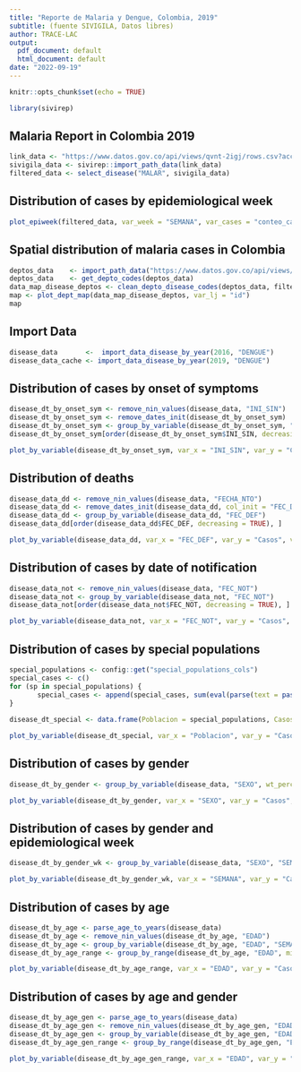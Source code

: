 ```yaml
---
title: "Reporte de Malaria y Dengue, Colombia, 2019"
subtitle: (fuente SIVIGILA, Datos libres)
author: TRACE-LAC
output:
  pdf_document: default
  html_document: default
date: "2022-09-19"
---
```


```r
knitr::opts_chunk$set(echo = TRUE)

library(sivirep)
```

## Malaria Report in Colombia 2019

```r
link_data <- "https://www.datos.gov.co/api/views/qvnt-2igj/rows.csv?accessType=DOWNLOAD"
sivigila_data <- sivirep::import_path_data(link_data)
filtered_data <- select_disease("MALAR", sivigila_data)

```

## Distribution of cases by epidemiological week


```r

plot_epiweek(filtered_data, var_week = "SEMANA", var_cases = "conteo_casos", year = 2019, type = "date", xlabel = "Fecha de semana epidemiologica")

```

## Spatial distribution of malaria cases in Colombia

```r
deptos_data    <- import_path_data("https://www.datos.gov.co/api/views/gdxc-w37w/rows.csv?accessType=DOWNLOAD")
deptos_data    <- get_depto_codes(deptos_data)
data_map_disease_deptos <- clean_depto_disease_codes(deptos_data, filtered_data)
map <- plot_dept_map(data_map_disease_deptos, var_lj = "id")
map

```
## Import Data

```r
disease_data       <-  import_data_disease_by_year(2016, "DENGUE")
disease_data_cache <- import_data_disease_by_year(2019, "DENGUE")

```

## Distribution of cases by onset of symptoms
```r
disease_dt_by_onset_sym <- remove_nin_values(disease_data, "INI_SIN")
disease_dt_by_onset_sym <- remove_dates_init(disease_dt_by_onset_sym)
disease_dt_by_onset_sym <- group_by_variable(disease_dt_by_onset_sym, "INI_SIN")
disease_dt_by_onset_sym[order(disease_dt_by_onset_sym$INI_SIN, decreasing = TRUE), ]

plot_by_variable(disease_dt_by_onset_sym, var_x = "INI_SIN", var_y = "Casos", var_fill = "INI_SIN", label_x = "Fecha de inicio de síntomas", label_y = "Casos", diagram_title = "Diagrama para la variable Fecha de inicio de síntomas", legend_pos = "right", text_sz = 4, show_val = FALSE)
```


## Distribution of deaths
```r
disease_data_dd <- remove_nin_values(disease_data, "FECHA_NTO")
disease_data_dd <- remove_dates_init(disease_data_dd, col_init = "FEC_DEF", col_cmp = "FECHA_NTO")
disease_data_dd <- group_by_variable(disease_data_dd, "FEC_DEF")
disease_data_dd[order(disease_data_dd$FEC_DEF, decreasing = TRUE), ]

plot_by_variable(disease_data_dd, var_x = "FEC_DEF", var_y = "Casos", var_fill = "FEC_DEF", label_x = "Fecha de muerte", label_y = "Casos", scale_name = "", diagram_title = "Diagrama de distribucion de muertes", legend_pos = "right", text_sz = 4)
```

## Distribution of cases by date of notification
```r
disease_data_not <- remove_nin_values(disease_data, "FEC_NOT")
disease_data_not <- group_by_variable(disease_data_not, "FEC_NOT")
disease_data_not[order(disease_data_not$FEC_NOT, decreasing = TRUE), ]

plot_by_variable(disease_data_not, var_x = "FEC_NOT", var_y = "Casos", var_fill = "FEC_NOT", label_x = "Fecha de notificación", label_y = "Casos", diagram_title = "Diagrama de Fecha de notificación", legend_pos = "right", text_sz = 4, show_val = FALSE)

```

## Distribution of cases by special populations
```r
special_populations <- config::get("special_populations_cols")
special_cases <- c()
for (sp in special_populations) {
       special_cases <- append(special_cases, sum(eval(parse(text = paste0("disease_data$", sp)))  == 1))
}
  
disease_dt_special <- data.frame(Poblacion = special_populations, Casos = special_cases)

plot_by_variable(disease_dt_special, var_x = "Poblacion", var_y = "Casos", var_fill = "Poblacion", label_x = "Poblacion", label_y = "Casos", scale_name = "Poblacion", diagram_title = "Diagrama para las poblaciones especiales", legend_pos = "right", bar_wd = 0.5, text_sz = 3, show_val = TRUE)

```

## Distribution of cases by gender
```r
disease_dt_by_gender <- group_by_variable(disease_data, "SEXO", wt_percentage = TRUE)

plot_by_variable(disease_dt_by_gender, var_x = "SEXO", var_y = "Casos", var_fill = "SEXO", var_per = "Porcentaje", label_x = "Género", label_y = "Casos \n (Porcentajes)", scale_name = "Género", scale_labels = c("Femenino", "Masculino"), diagram_title = "Diagrama para la variable Sexo", legend_pos = "right", bar_wd = 0.6, text_sz = 4, show_val = TRUE)
```

## Distribution of cases by gender and epidemiological week
```r
disease_dt_by_gender_wk <- group_by_variable(disease_data, "SEXO", "SEMANA", TRUE)

plot_by_variable(disease_dt_by_gender_wk, var_x = "SEMANA", var_y = "Casos", var_fill = "SEXO", var_per = "Porcentaje", label_x = "Género", label_y = "Casos \n (Porcentajes)", scale_name = "Género", scale_labels = c("Femenino", "Masculino"), diagram_title = "Diagrama para la variable Sexo", legend_pos = "right", bar_wd = 1, text_sz = 0.5, show_val = FALSE)
```

## Distribution of cases by age
```r
disease_dt_by_age <- parse_age_to_years(disease_data)
disease_dt_by_age <- remove_nin_values(disease_dt_by_age, "EDAD")
disease_dt_by_age <- group_by_variable(disease_dt_by_age, "EDAD", "SEMANA", wt_percentage = TRUE)
disease_dt_by_age_range <- group_by_range(disease_dt_by_age, "EDAD", min_val = 0, max_val = max(disease_dt_by_age$EDAD), step = 10)

plot_by_variable(disease_dt_by_age_range, var_x = "EDAD", var_y = "Casos", var_fill = "EDAD",label_x = "Edad", label_y = "Casos", scale_name = "Edad", diagram_title = "Diagrama para la variable Edad", legend_pos = "right", bar_wd = 0.7, text_sz = 3)
```

## Distribution of cases by age and gender
```r
disease_dt_by_age_gen <- parse_age_to_years(disease_data)
disease_dt_by_age_gen <- remove_nin_values(disease_dt_by_age_gen, "EDAD")
disease_dt_by_age_gen <- group_by_variable(disease_dt_by_age_gen, "EDAD", "SEXO", wt_percentage = TRUE)
disease_dt_by_age_gen_range <- group_by_range(disease_dt_by_age_gen, "EDAD", "SEXO", min_val = 0, max_val = max(disease_dt_by_age_gen$EDAD), 10)

plot_by_variable(disease_dt_by_age_gen_range, var_x = "EDAD", var_y = "Casos", var_fill = "SEXO",label_x = "Edad", label_y = "Casos", scale_name = "Edad", diagram_title = "Diagrama para las variables Edad y Genero", legend_pos = "right", bar_wd = 0.7, text_sz = 3, show_val = FALSE)
```